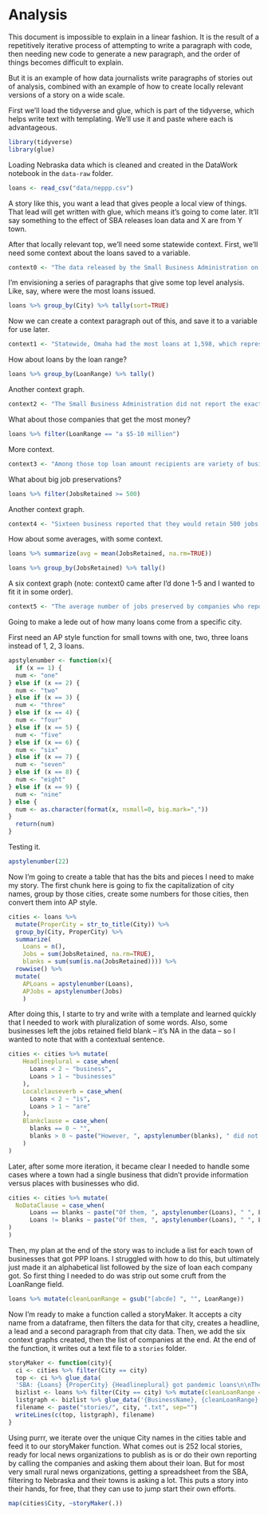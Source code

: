 # Analysis

This document is impossible to explain in a linear fashion. It is the result of a repetitively iterative process of attempting to write a paragraph with code, then needing new code to generate a new paragraph, and the order of things becomes difficult to explain.

But it is an example of how data journalists write paragraphs of stories out of analysis, combined with an example of how to create locally relevant versions of a story on a wide scale. 

First we'll load the tidyverse and glue, which is part of the tidyverse, which helps write text with templating. We'll use it and paste where each is advantageous. 

```r
library(tidyverse)
library(glue)
```

Loading Nebraska data which is cleaned and created in the DataWork notebook in the `data-raw` folder.

```r
loans <- read_csv("data/neppp.csv")
```

A story like this, you want a lead that gives people a local view of things. That lead will get written with glue, which means it's going to come later. It'll say something to the effect of SBA releases loan data and X are from Y town. 

After that locally relevant top, we'll need some statewide context. First, we'll need some context about the loans saved to a variable.

```r
context0 <- "The data released by the Small Business Administration on Monday is only a small slice of all Paycheck Protection loans issued during the pandemic. The government revealed details of 650,000 loans on Monday. In all, more than 5 million loans were granted under the program.\n\nThe loans are low-interest loans that can be forgiven if the company uses the money to retain employees. Companies are just now beginning the loan forgiveness process."
```

I'm envisioning a series of paragraphs that give some top level analysis. Like, say, where were the most loans issued. 

```r
loans %>% group_by(City) %>% tally(sort=TRUE)
```

Now we can create a context paragraph out of this, and save it to a variable for use later.

```r
context1 <- "Statewide, Omaha had the most loans at 1,598, which represented 38 percent of all loans given to Nebraska businesses. Lincoln (672), Grand Island, (147), Kearney (116) and Norfolk (89) rounded out the top 5."
```

How about loans by the loan range? 

```r
loans %>% group_by(LoanRange) %>% tally()
```

Another context graph.

```r
context2 <- "The Small Business Administration did not report the exact amount each business took out in loans, offering a range that the loan fell into. Only loans of $150,000 or more were reported.\n\nOf the 4,179 loans, 2,394 of them were for the lowest range, $150,000 to $350,000. Statewide, 36 businesses got loans of $5 million to $10 million."
```

What about those companies that get the most money? 

```r
loans %>% filter(LoanRange == "a $5-10 million")
```

More context.

```r
context3 <- "Among those top loan amount recipients are variety of businesses, mostly based in eastern Nebraska. Several are medical companies, such as the Kearney Regional Medical Center and the Nebraska Orthopaedic Hospital in Omaha. Rotella's Italian Bakery claimed to have retained 466 jobs with their upper range loan. Several agriculture industry businesses also topped the list."
```

What about big job preservations? 

```r
loans %>% filter(JobsRetained >= 500)
```

Another context graph.

```r
context4 <- "Sixteen business reported that they would retain 500 jobs with their loans, the highest amount disclosed by federal regulators."
```

How about some averages, with some context.

```r
loans %>% summarize(avg = mean(JobsRetained, na.rm=TRUE))

loans %>% group_by(JobsRetained) %>% tally()
```
A six context graph (note: context0 came after I'd done 1-5 and I wanted to fit it in some order). 

```r
context5 <- "The average number of jobs preserved by companies who reported that number is 51. However, 106 Nebraska companies said they retained zero workers with the loan. Another 644 left the question blank on their application."
```

Going to make a lede out of how many loans come from a specific city. 

First need an AP style function for small towns with one, two, three loans instead of 1, 2, 3 loans. 

```r
apstylenumber <- function(x){
  if (x == 1) {
  num <- "one"
} else if (x == 2) {
  num <- "two"
} else if (x == 3) {
  num <- "three"
} else if (x == 4) {
  num <- "four"
} else if (x == 5) {
  num <- "five"
} else if (x == 6) {
  num <- "six"
} else if (x == 7) {
  num <- "seven"
} else if (x == 8) {
  num <- "eight"
} else if (x == 9) {
  num <- "nine"
} else {
  num <- as.character(format(x, nsmall=0, big.mark=","))
}
  return(num)
}
```

Testing it.

```r
apstylenumber(22)
```

Now I'm going to create a table that has the bits and pieces I need to make my story. The first chunk here is going to fix the capitalization of city names, group by those cities, create some numbers for those cities, then convert them into AP style.

```r
cities <- loans %>% 
  mutate(ProperCity = str_to_title(City)) %>% 
  group_by(City, ProperCity) %>% 
  summarize(
    Loans = n(), 
    Jobs = sum(JobsRetained, na.rm=TRUE), 
    blanks = sum(sum(is.na(JobsRetained)))) %>% 
  rowwise() %>% 
  mutate(
    APLoans = apstylenumber(Loans), 
    APJobs = apstylenumber(Jobs)
    )
```

After doing this, I starte to try and write with a template and learned quickly that I needed to work with pluralization of some words. Also, some businesses left the jobs retained field blank -- it's NA in the data -- so I wanted to note that with a contextual sentence. 

```r
cities <- cities %>% mutate(
    Headlineplural = case_when(
      Loans < 2 ~ "business",
      Loans > 1 ~ "businesses"
    ),
    Localclauseverb = case_when(
      Loans < 2 ~ "is",
      Loans > 1 ~ "are"
    ),
    Blankclause = case_when(
      blanks == 0 ~ "",
      blanks > 0 ~ paste("However, ", apstylenumber(blanks), " did not report information about jobs preserved with the loan.", sep="")
    )
)
```

Later, after some more iteration, it became clear I needed to handle some cases where a town had a single business that didn't provide information versus places with businesses who did. 

```r
cities <- cities %>% mutate(
  NoDataClause = case_when(
      Loans == blanks ~ paste("Of them, ", apstylenumber(Loans), " ", Localclauseverb, " from ", ProperCity, ". However, the business provided no information about the number of jobs they expected to preserve.", sep=""), 
      Loans != blanks ~ paste("Of them, ", apstylenumber(Loans), " ", Localclauseverb, " from ", ProperCity, " and the ", Headlineplural, " planned in their loan paperwork to preserve ", apstylenumber(Jobs), " jobs with that money.", " ", Blankclause, sep="")
)
)
```

Then, my plan at the end of the story was to include a list for each town of businesses that got PPP loans. I struggled with how to do this, but ultimately just made it an alphabetical list followed by the size of loan each company got. So first thing I needed to do was strip out some cruft from the LoanRange field.  

```r
loans %>% mutate(cleanLoanRange = gsub("[abcde] ", "", LoanRange))
```

Now I'm ready to make a function called a storyMaker. It accepts a city name from a dataframe, then filters the data for that city, creates a headline, a lead and a second paragraph from that city data. Then, we add the six context graphs created, then the list of companies at the end. At the end of the function, it writes out a text file to a `stories` folder.

```r
storyMaker <- function(city){
  ci <- cities %>% filter(City == city)
  top <- ci %>% glue_data(
  'SBA: {Loans} {ProperCity} {Headlineplural} got pandemic loans\n\nThe Small Business Administration on Monday released some details about 4,179 Nebraska businesses that took out Paycheck Protection Program loans of $150,000 or more.\n\n{NoDataClause}\n\n{context0}\n\n{context1}\n\n{context2}\n\n{context3}\n\n{context4}\n\n{context5}\n\n{ProperCity} loans reported by the SBA on Monday: ')
  bizlist <- loans %>% filter(City == city) %>% mutate(cleanLoanRange = gsub("[abcde] ", "", LoanRange)) %>% arrange(BusinessName)
  listgraph <- bizlist %>% glue_data('{BusinessName}, {cleanLoanRange}. ')
  filename <- paste("stories/", city, ".txt", sep="")
  writeLines(c(top, listgraph), filename)
}
```

Using purrr, we iterate over the unique City names in the cities table and feed it to our storyMaker function. What comes out is 252 local stories, ready for local news organizations to publish as is or do their own reporting by calling the companies and asking them about their loan. But for most very small rural news organizations, getting a spreadsheet from the SBA, filtering to Nebraska and their towns is asking a lot. This puts a story into their hands, for free, that they can use to jump start their own efforts. 

```r
map(cities$City, ~storyMaker(.))
```